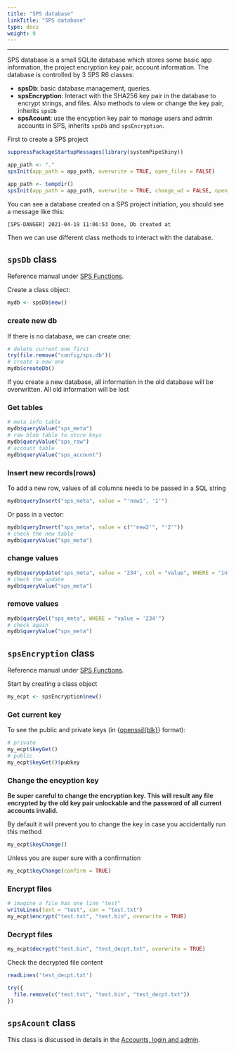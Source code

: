 ```yaml
---
title: "SPS database"
linkTitle: "SPS database"
type: docs
weight: 9
---
```

*****

SPS database is a small SQLite database which stores some basic app information, 
the project encryption key pair, account information. The database is controlled 
by 3 SPS R6 classes: 

- **spsDb**: basic database management, queries. 
- **spsEncryption**: Interact with the SHA256 key pair in the database to encrypt 
  strings, and files. Also methods to view or change the key pair, inherits `spsDb`
- **spsAcount**: use the encyption key pair to manage users and admin accounts in 
  SPS, inherits `spsDb` and `spsEncryption`.



First to create a SPS project
```r
suppressPackageStartupMessages(library(systemPipeShiny))

```

```r
app_path <- "."
spsInit(app_path = app_path, overwrite = TRUE, open_files = FALSE)
```

```r
app_path <- tempdir()
spsInit(app_path = app_path, overwrite = TRUE, change_wd = FALSE, open_files = FALSE)
```

You can see a database created on a SPS project initiation, you should see a message 
like this:
```
[SPS-DANGER] 2021-04-19 11:06:53 Done, Db created at 
```

Then we can use different class methods to interact with the database.

## `spsDb` class
Reference manual under [SPS Functions](/sps/funcs/sps/reference/spsDb.html).

Create a class object:
```r
mydb <- spsDb$new()
```

### create new db
If there is no database, we can create one:
```r
# delete current one first
try(file.remove("config/sps.db"))
# create a new one
mydb$createDb()
```

<p class="text-danger">If you create a new database, all information in the old database
will be overwritten. All old information will be lost</p>

### Get tables 
```r
# meta info table
mydb$queryValue("sps_meta")
# raw blob table to store keys
mydb$queryValue("sps_raw")
# account table
mydb$queryValue("sps_account")
```

### Insert new records(rows)
To add a new row, values of all columns needs to be passed in a SQL string
```r
mydb$queryInsert("sps_meta", value = "'new1', '1'")
```

Or pass in a vector:
```r
mydb$queryInsert("sps_meta", value = c("'new2'", "'2'"))
# check the new table 
mydb$queryValue("sps_meta")
```

### change values
```r
mydb$queryUpdate("sps_meta", value = '234', col = "value", WHERE = "info = 'new1'")
# check the update
mydb$queryValue("sps_meta")
```

### remove values
```r
mydb$queryDel("sps_meta", WHERE = "value = '234'")
# check again 
mydb$queryValue("sps_meta")
```


## `spsEncryption` class
Reference manual under [SPS Functions](/sps/funcs/sps/reference/spsEncryption.html).

Start by creating a class object
```r
my_ecpt <- spsEncryption$new()
```

### Get current key
To see the public and private keys (in {[openssil{blk}](https://github.com/jeroen/openssl)} format):
```r
# private
my_ecpt$keyGet()
# public
my_ecpt$keyGet()$pubkey
```

### Change the encyption key
<p class="text-danger text-bold" style="font-weight: 600;">Be super careful to change the encryption key. This will
result any file encrypted by the old key pair unlockable and the password of all 
current accounts invalid.</p>

By default it will prevent you to change the key in case you accidentally run this 
method
```r
my_ecpt$keyChange()
```

Unless you are super sure with a confirmation
```r
my_ecpt$keyChange(confirm = TRUE)
```


### Encrypt files
```r
# imagine a file has one line "test"
writeLines(text = "test", con = "test.txt")
my_ecpt$encrypt("test.txt", "test.bin", overwrite = TRUE)
```

### Decrypt files
```r
my_ecpt$decrypt("test.bin", "test_decpt.txt", overwrite = TRUE)
```

Check the decrypted file content
```r
readLines('test_decpt.txt')
```

```r
try({
  file.remove(c("test.txt", "test.bin", "test_decpt.txt"))
})
```

## `spsAcount` class
This class is discussed in details in the [Accounts, login and admin](../login).

